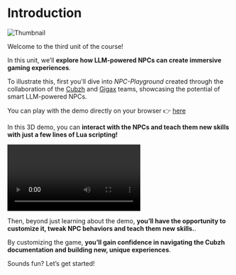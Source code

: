 # Introduction

<img src="https://huggingface.co/datasets/huggingface-ml-4-games-course/course-images/resolve/main/en/unit3/thumbnail.png" alt="Thumbnail" />

Welcome to the third unit of the course!

In this unit, we’ll **explore how LLM-powered NPCs can create immersive gaming experiences**. 

To illustrate this, first you'll dive into *NPC-Playground* created through the collaboration of the [Cubzh](https://github.com/cubzh/cubzh) and [Gigax](https://github.com/GigaxGames/gigax) teams, showcasing the potential of smart LLM-powered NPCs.

You can play with the demo directly on your browser 👉 [here](https://huggingface.co/spaces/cubzh/ai-npcs) 

In this 3D demo, you can **interact with the NPCs and teach them new skills with just a few lines of Lua scripting!**

<video controls="true" src="https://huggingface.co/datasets/huggingface-ml-4-games-course/course-images/resolve/main/en/unit3/demo.mp4">
</video>

Then, beyond just learning about the demo, **you’ll have the opportunity to customize it, tweak NPC behaviors and teach them new skills.**.

By customizing the game, **you’ll gain confidence in navigating the Cubzh documentation and building new, unique experiences**.

Sounds fun? Let’s get started!

